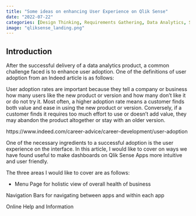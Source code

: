 ```yaml
---
title: "Some ideas on enhancing User Experience on Qlik Sense"
date: "2022-07-22"
categories: [Design Thinking, Requirements Gathering, Data Analytics, Stakeholder Engagement]
image: "qliksense_landing.png"
---
```


## Introduction

After the successful delivery of a data analytics product, a common challenge faced is to enhance user adoption. One of the definitions of user adoption from an Indeed article is as follows:


User adoption rates are important because they tell a company or business how many users like the new product or version and how many don’t like it or do not try it. Most often, a higher adoption rate means a customer finds both value and ease in using the new product or version. Conversely, if a customer finds it requires too much effort to use or doesn’t add value, they may abandon the product altogether or stay with an older version.

https://www.indeed.com/career-advice/career-development/user-adoption


One of the necessary ingredients to a successful adoption is the user experience on the interface. In this article, I would like to cover on ways we have found useful to make dashboards on Qlik Sense Apps more intuitive and user friendly.

The three areas I would like to cover are as follows:

* Menu Page for holistic view of overall health of business




Navigation Bars for navigating between apps and within each app


Online Help and Information
